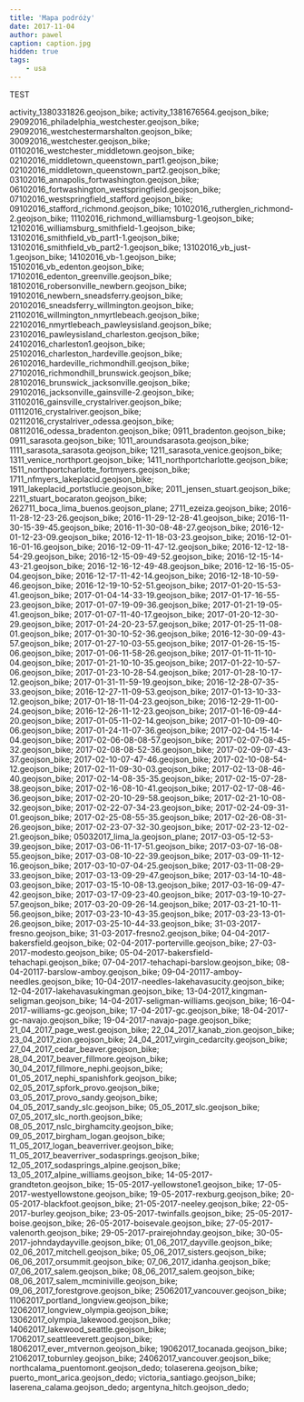```yaml
---
title: 'Mapa podróży'
date: 2017-11-04
author: pawel
caption: caption.jpg
hidden: true
tags: 
    - usa
---
```



TEST

<gpx>activity_1380331826.geojson_bike;
activity_1381676564.geojson_bike;
29092016_philadelphia_westchester.geojson_bike;
29092016_westchestermarshalton.geojson_bike;
30092016_westchester.geojson_bike;
01102016_westchester_middletown.geojson_bike;
02102016_middletown_queenstown_part1.geojson_bike;
02102016_middletown_queenstown_part2.geojson_bike;
03102016_annapolis_fortwashington.geojson_bike;
06102016_fortwashington_westspringfield.geojson_bike;
07102016_westspringfield_stafford.geojson_bike;
09102016_stafford_richmond.geojson_bike;
10102016_rutherglen_richmond-2.geojson_bike;
11102016_richmond_williamsburg-1.geojson_bike;
12102016_williamsburg_smithfield-1.geojson_bike;
13102016_smithfield_vb_part1-1.geojson_bike;
13102016_smithfield_vb_part2-1.geojson_bike;
13102016_vb_just-1.geojson_bike;
14102016_vb-1.geojson_bike;
15102016_vb_edenton.geojson_bike;
17102016_edenton_greenville.geojson_bike;
18102016_robersonville_newbern.geojson_bike;
19102016_newbern_sneadsferry.geojson_bike;
20102016_sneadsferry_willmington.geojson_bike;
21102016_willmington_nmyrtlebeach.geojson_bike;
22102016_nmyrtlebeach_pawleysisland.geojson_bike;
23102016_pawleysisland_charleston.geojson_bike;
24102016_charleston1.geojson_bike;
25102016_charleston_hardeville.geojson_bike;
26102016_hardeville_richmondhill.geojson_bike;
27102016_richmondhill_brunswick.geojson_bike;
28102016_brunswick_jacksonville.geojson_bike;
29102016_jacksonville_gainsville-2.geojson_bike;
31102016_gainsville_crystalriver.geojson_bike;
01112016_crystalriver.geojson_bike;
02112016_crystalriver_odessa.geojson_bike;
08112016_odessa_bradenton.geojson_bike;
0911_bradenton.geojson_bike;
0911_sarasota.geojson_bike;
1011_aroundsarasota.geojson_bike;
1111_sarasota_sarasota.geojson_bike;
1211_sarasota_venice.geojson_bike;
1311_venice_northport.geojson_bike;
1411_northportcharlotte.geojson_bike;
1511_northportcharlotte_fortmyers.geojson_bike;
1711_nfmyers_lakeplacid.geojson_bike;
1911_lakeplacid_portstlucie.geojson_bike;
2011_jensen_stuart.geojson_bike;
2211_stuart_bocaraton.geojson_bike;
262711_boca_lima_buenos.geojson_plane;
2711_ezeiza.geojson_bike;
2016-11-28-12-23-26.geojson_bike;
2016-11-29-12-28-41.geojson_bike;
2016-11-30-15-39-45.geojson_bike;
2016-11-30-08-48-27.geojson_bike;
2016-12-01-12-23-09.geojson_bike;
2016-12-11-18-03-23.geojson_bike;
2016-12-01-16-01-16.geojson_bike;
2016-12-09-11-47-12.geojson_bike;
2016-12-12-18-54-29.geojson_bike;
2016-12-15-09-49-52.geojson_bike;
2016-12-15-14-43-21.geojson_bike;
2016-12-16-12-49-48.geojson_bike;
2016-12-16-15-05-04.geojson_bike;
2016-12-17-11-42-14.geojson_bike;
2016-12-18-10-59-46.geojson_bike;
2016-12-19-10-52-51.geojson_bike;
2017-01-20-15-53-41.geojson_bike;
2017-01-04-14-33-19.geojson_bike;
2017-01-17-16-55-23.geojson_bike;
2017-01-07-19-09-36.geojson_bike;
2017-01-21-19-05-41.geojson_bike;
2017-01-07-11-40-17.geojson_bike;
2017-01-20-12-30-29.geojson_bike;
2017-01-24-20-23-57.geojson_bike;
2017-01-25-11-08-01.geojson_bike;
2017-01-30-10-52-36.geojson_bike;
2016-12-30-09-43-57.geojson_bike;
2017-01-27-10-03-55.geojson_bike;
2017-01-26-15-15-06.geojson_bike;
2017-01-06-11-58-26.geojson_bike;
2017-01-11-11-10-04.geojson_bike;
2017-01-21-10-10-35.geojson_bike;
2017-01-22-10-57-06.geojson_bike;
2017-01-23-10-28-54.geojson_bike;
2017-01-28-10-17-12.geojson_bike;
2017-01-31-11-59-19.geojson_bike;
2016-12-28-07-35-33.geojson_bike;
2016-12-27-11-09-53.geojson_bike;
2017-01-13-10-33-12.geojson_bike;
2017-01-18-11-04-23.geojson_bike;
2016-12-29-11-00-24.geojson_bike;
2016-12-26-11-12-23.geojson_bike;
2017-01-16-09-44-20.geojson_bike;
2017-01-05-11-02-14.geojson_bike;
2017-01-10-09-40-06.geojson_bike;
2017-01-24-11-07-36.geojson_bike;
2017-02-04-15-14-04.geojson_bike;
2017-02-06-08-08-57.geojson_bike;
2017-02-07-08-45-32.geojson_bike;
2017-02-08-08-52-36.geojson_bike;
2017-02-09-07-43-37.geojson_bike;
2017-02-10-07-47-46.geojson_bike;
2017-02-10-08-54-12.geojson_bike;
2017-02-11-09-30-03.geojson_bike;
2017-02-13-08-46-40.geojson_bike;
2017-02-14-08-35-35.geojson_bike;
2017-02-15-07-28-38.geojson_bike;
2017-02-16-08-10-41.geojson_bike;
2017-02-17-08-46-36.geojson_bike;
2017-02-20-10-29-58.geojson_bike;
2017-02-21-10-08-32.geojson_bike;
2017-02-22-07-34-23.geojson_bike;
2017-02-24-09-31-01.geojson_bike;
2017-02-25-08-55-35.geojson_bike;
2017-02-26-08-31-26.geojson_bike;
2017-02-23-07-32-30.geojson_bike;
2017-02-23-12-02-21.geojson_bike;
05032017_lima_la.geojson_plane;
2017-03-05-12-53-39.geojson_bike;
2017-03-06-11-17-51.geojson_bike;
2017-03-07-16-08-55.geojson_bike;
2017-03-08-10-22-39.geojson_bike;
2017-03-09-11-12-16.geojson_bike;
2017-03-10-07-04-25.geojson_bike;
2017-03-11-08-29-33.geojson_bike;
2017-03-13-09-29-47.geojson_bike;
2017-03-14-10-48-03.geojson_bike;
2017-03-15-10-08-13.geojson_bike;
2017-03-16-09-47-42.geojson_bike;
2017-03-17-09-23-40.geojson_bike;
2017-03-19-10-27-57.geojson_bike;
2017-03-20-09-26-14.geojson_bike;
2017-03-21-10-11-56.geojson_bike;
2017-03-23-10-43-35.geojson_bike;
2017-03-23-13-01-26.geojson_bike;
2017-03-25-10-44-33.geojson_bike;
31-03-2017-fresno.geojson_bike;
31-03-2017-fresno2.geojson_bike;
04-04-2017-bakersfield.geojson_bike;
02-04-2017-porterville.geojson_bike;
27-03-2017-modesto.geojson_bike;
05-04-2017-bakersfield-tehachapi.geojson_bike;
07-04-2017-tehachapi-barslow.geojson_bike;
08-04-20117-barslow-amboy.geojson_bike;
09-04-20117-amboy-needles.geojson_bike;
10-04-2017-needles-lakehavasucity.geojson_bike;
12-04-2017-lakehavasukingman.geojson_bike;
13-04-2017_kingman-seligman.geojson_bike;
14-04-2017-seligman-williams.geojson_bike;
16-04-2017-williams-gc.geojson_bike;
17-04-2017-gc.geojson_bike;
18-04-2017-gc-navajo.geojson_bike;
19-04-2017-navajo-page.geojson_bike;
21_04_2017_page_west.geojson_bike;
22_04_2017_kanab_zion.geojson_bike;
23_04_2017_zion.geojson_bike;
24_04_2017_virgin_cedarcity.geojson_bike;
27_04_2017_cedar_beaver.geojson_bike;
28_04_2017_beaver_fillmore.geojson_bike;
30_04_2017_fillmore_nephi.geojson_bike;
01_05_2017_nephi_spanishfork.geojson_bike;
02_05_2017_spfork_provo.geojson_bike;
03_05_2017_provo_sandy.geojson_bike;
04_05_2017_sandy_slc.geojson_bike;
05_05_2017_slc.geojson_bike;
07_05_2017_slc_north.geojson_bike;
08_05_2017_nslc_birghamcity.geojson_bike;
09_05_2017_birgham_logan.geojson_bike;
11_05_2017_logan_beaverriver.geojson_bike;
11_05_2017_beaverriver_sodasprings.geojson_bike;
12_05_2017_sodasprings_alpine.geojson_bike;
13_05_2017_alpine_williams.geojson_bike;
14-05-2017-grandteton.geojson_bike;
15-05-2017-yellowstone1.geojson_bike;
17-05-2017-westyellowstone.geojson_bike;
19-05-2017-rexburg.geojson_bike;
20-05-2017-blackfoot.geojson_bike;
21-05-2017-neeley.geojson_bike;
22-05-2017-burley.geojson_bike;
23-05-2017-twinfalls.geojson_bike;
25-05-2017-boise.geojson_bike;
26-05-2017-boisevale.geojson_bike;
27-05-2017-valenorth.geojson_bike;
29-05-2017-prairejohnday.geojson_bike;
30-05-2017-johndaydayville.geojson_bike;
01_06_2017_dayville.geojson_bike;
02_06_2017_mitchell.geojson_bike;
05_06_2017_sisters.geojson_bike;
06_06_2017_orsummit.geojson_bike;
07_06_2017_idanha.geojson_bike;
07_06_2017_salem.geojson_bike;
08_06_2017_salem.geojson_bike;
08_06_2017_salem_mcminiville.geojson_bike;
09_06_2017_forestgrove.geojson_bike;
25062017_vancouver.geojson_bike;
11062017_portland_longview.geojson_bike;
12062017_longview_olympia.geojson_bike;
13062017_olympia_lakewood.geojson_bike;
14062017_lakewood_seattle.geojson_bike;
17062017_seattleeverett.geojson_bike;
18062017_ever_mtvernon.geojson_bike;
19062017_tocanada.geojson_bike;
21062017_toburnley.geojson_bike;
24062017_vancouver.geojson_bike;
northcalama_puentomont.geojson_dedo;
tolaserena.geojson_bike;
puerto_mont_arica.geojson_dedo;
victoria_santiago.geojson_bike;
laserena_calama.geojson_dedo;
argentyna_hitch.geojson_dedo;
</gpx>